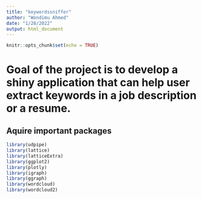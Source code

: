 ```yaml
---
title: "keywordssniffer"
author: "Wondimu Ahmed"
date: "1/28/2022"
output: html_document
---
```


```r
knitr::opts_chunk$set(echo = TRUE)
```

# Goal of the project is to develop a shiny application that can help user extract keywords in a job description or a resume. 
## Aquire important packages 
```r
library(udpipe)
library(lattice)
library(latticeExtra)
library(ggplot2)
library(plotly)
library(igraph)
library(ggraph)
library(wordcloud)
library(wordcloud2)

```

